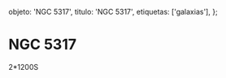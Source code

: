 
  objeto: 'NGC 5317',
  titulo: 'NGC 5317',
  etiquetas: ['galaxias'],
};

# NGC 5317

<Imagen
  src="registro/ngc-5317_20121200_1_ngc-5317-2-1200srr.jpg"
  fecha="20121200"
/>

 2*1200S